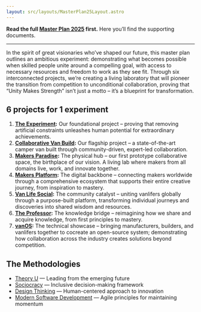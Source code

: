 ```yaml
---
layout: src/layouts/MasterPlan25Layout.astro
---
```


**Read the full [Master Plan 2025](/blog/master-plan-2025) first.**
Here you’ll find the supporting documents.

---

In the spirit of great visionaries who’ve shaped our future, this master plan outlines an ambitious experiment: demonstrating what becomes possible when skilled people unite around a compelling goal, with access to necessary resources and freedom to work as they see fit. Through six interconnected projects, we’re creating a living laboratory that will pioneer the transition from competition to unconditional collaboration, proving that “Unity Makes Strength” isn’t just a motto – it’s a blueprint for transformation.


## 6 projects for 1 experiment

1. **[The Experiment](/master-plan-2025/the-experiment):** Our foundational project – proving that removing artificial constraints unleashes human potential for extraordinary achievements.
2. **[Collaborative Van Build](/master-plan-2025/collaborative-van-build):** Our flagship project – a state-of-the-art camper van built through community-driven, expert-led collaboration.
3. **[Makers Paradise](/master-plan-2025/makers-paradise):** The physical hub – our first prototype collaborative space, the birthplace of our vision. A living lab where makers from all domains live, work, and innovate together.
4. **[Makers Platform](/master-plan-2025/makers-platform):** The digital backbone – connecting makers worldwide through a comprehensive ecosystem that supports their entire creative journey, from inspiration to mastery.
5. **[Van Life Social](/master-plan-2025/van-life):** The community catalyst – uniting vanlifers globally through a purpose-built platform, transforming individual journeys and discoveries into shared wisdom and resources.
6. **[The Professor](/master-plan-2025/the-professor):** The knowledge bridge – reimagining how we share and acquire knowledge, from first principles to mastery.
7. **[vanOS](/master-plan-2025/vanos):** The technical showcase – bringing manufacturers, builders, and vanlifers together to cocreate an open-source system; demonstrating how collaboration across the industry creates solutions beyond competition.


## The Methodologies

- [Theory U](/blog/theory-u-overview) — Leading from the emerging future
- [Sociocracy](/blog/sociocracy-overview) — Inclusive decision-making framework
- [Design Thinking](/blog/design-thinking-overview) — Human-centered approach to innovation
- [Modern Software Development](/blog/modern-software-development) — Agile principles for maintaining momentum
